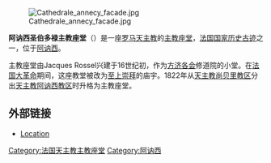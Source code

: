 {{Coord|45|53|57|N|6|7|32|E|type:landmark_region:FR|display=title}}
[[File:Cathedrale_annecy_facade.jpg|thumb]]

'''阿讷西圣伯多禄主教座堂'''（{{lang-fr|'''Cathédrale Saint-Pierre d'Annecy'''}}）是一座[[罗马天主教|罗马天主教]]的[[主教座堂|主教座堂]]，[[法国国家历史古迹|法国国家历史古迹]]之一，位于[[阿讷西|阿讷西]]。

主教座堂由Jacques Rossel兴建于16世纪初，作为[[方济各会|方济各会]]修道院的小堂。在[[法国大革命|法国大革命]]期间，这座教堂被改为[[至上崇拜|至上崇拜]]的庙宇。1822年从[[天主教尚贝里教区|天主教尚贝里教区]]分出[[天主教阿讷西教区|天主教阿讷西教区]]时升格为主教座堂。

==外部链接==
{{Commons|Category:Cathédrale Saint-Pierre d'Annecy}}
*[http://www.scholares.net/index.php?Gazetteer-Annecy Location] {{Wayback|url=http://www.scholares.net/index.php?Gazetteer-Annecy |date=20160303170411 }}
{{法国天主教主教座堂}}

{{Authority control}}
[[Category:法国天主教主教座堂|Category:法国天主教主教座堂]]
[[Category:阿讷西|Category:阿讷西]]